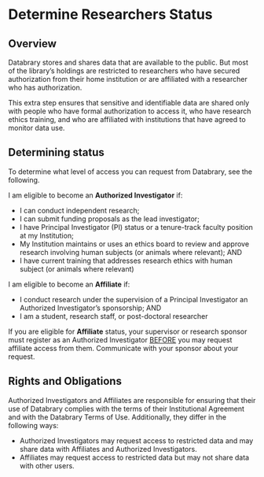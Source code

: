 # Determine Researchers Status {.unnumbered}

## Overview {.unnumbered}

Databrary stores and shares data that are available to the public.
But most of the library's holdings are restricted to researchers who have secured authorization from their home institution or are affiliated with a researcher who has authorization.

This extra step ensures that sensitive and identifiable data are shared only with people who have formal authorization to access it, who have research ethics training, and who are affiliated with institutions that have agreed to monitor data use.

## Determining status {.unnumbered}

To determine what level of access you can request from Databrary, see the following.

I am eligible to become an **Authorized Investigator** if:

-   I can conduct independent research;\
-   I can submit funding proposals as the lead investigator;\
-   I have Principal Investigator (PI) status or a tenure-track faculty position at my Institution;
-   My Institution maintains or uses an ethics board to review and approve research involving human subjects (or animals where relevant); AND
-   I have current training that addresses research ethics with human subject (or animals where relevant)

I am eligible to become an **Affiliate** if:

-   I conduct research under the supervision of a Principal Investigator an Authorized Investigator's sponsorship; AND
-   I am a student, research staff, or post-doctoral researcher

::: callout-important
If you are eligible for **Affiliate** status, your supervisor or research sponsor must register as an Authorized Investigator <u>BEFORE</u> you may request affiliate access from them.
Communicate with your sponsor about your request.
:::

## Rights and Obligations {.unnumbered}

Authorized Investigators and Affiliates are responsible for ensuring that their use of Databrary complies with the terms of their Institutional Agreement and with the Databrary Terms of Use. Additionally, they differ in the following ways:

- Authorized Investigators may request access to restricted data and may share data with Affiliates and Authorized Investigators.
- Affiliates may request access to restricted data but may not share data with other users.

